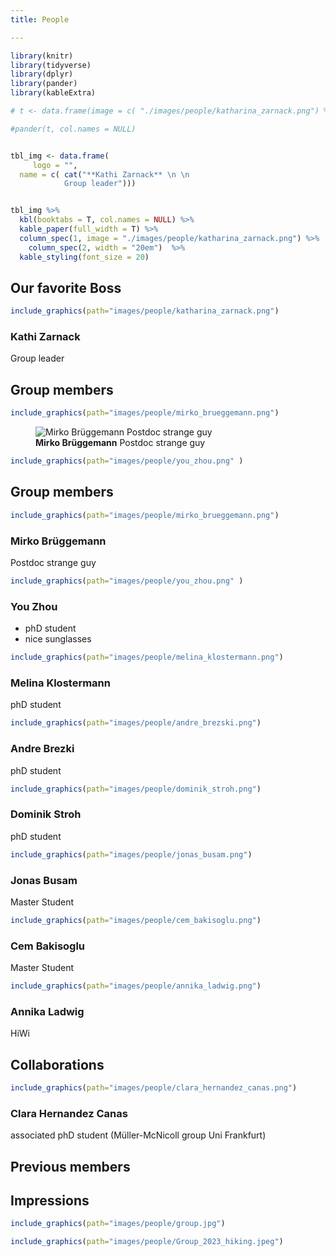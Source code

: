 ```yaml
---
title: People

---
```


```r
library(knitr)
library(tidyverse)
library(dplyr)
library(pander)
library(kableExtra)
```

```r

# t <- data.frame(image = c( "./images/people/katharina_zarnack.png") %>% pander::pandoc.image.return(), name = c("kathi"))

#pander(t, col.names = NULL) 


tbl_img <- data.frame(
     logo = "",
  name = c( cat("**Kathi Zarnack** \n \n 
            Group leader")))


tbl_img %>%
  kbl(booktabs = T, col.names = NULL) %>%
  kable_paper(full_width = T) %>%
  column_spec(1, image = "./images/people/katharina_zarnack.png") %>%
    column_spec(2, width = "20em")  %>%
  kable_styling(font_size = 20)

```


## Our favorite Boss
::: {layout="[30,70]"}

```r
include_graphics(path="images/people/katharina_zarnack.png")
```

### Kathi Zarnack
 \n
 Group leader

:::


## Group members

::: {layout="[33,33,33]"}
```r

include_graphics(path="images/people/mirko_brueggemann.png")

```

![**Mirko Brüggemann** \n \n Postdoc \n \n strange guy](/images/people/mirko_brueggemann.png){#fig-elephant}

```r
include_graphics(path="images/people/you_zhou.png" )
```


:::

## Group members

::: {layout="[30,20,30,20]"}

```r
include_graphics(path="images/people/mirko_brueggemann.png")

```

### Mirko Brüggemann
Postdoc
\linebreak
strange guy

```r
include_graphics(path="images/people/you_zhou.png" )
```

### You Zhou
- phD student
- nice sunglasses


```r
include_graphics(path="images/people/melina_klostermann.png")
```

### Melina Klostermann
phD student
\linebreak


```r
include_graphics(path="images/people/andre_brezski.png")
```

### Andre Brezki
phD student
\linebreak

```r
include_graphics(path="images/people/dominik_stroh.png")
```

### Dominik Stroh
phD student
\linebreak

```r
include_graphics(path="images/people/jonas_busam.png")
```

### Jonas Busam
Master Student
\linebreak

```r
include_graphics(path="images/people/cem_bakisoglu.png")
```

### Cem Bakisoglu
Master Student

```r
include_graphics(path="images/people/annika_ladwig.png")
```

### Annika Ladwig
HiWi

\linebreak


:::

## Collaborations

::: {layout="[30,20,30,20]"}

```r
include_graphics(path="images/people/clara_hernandez_canas.png")
```

### Clara Hernandez Canas
associated phD student (Müller-McNicoll group Uni Frankfurt)

:::

## Previous members


## Impressions
::: {layout="[50,50]"}
```r
include_graphics(path="images/people/group.jpg")
```

```r
include_graphics(path="images/people/Group_2023_hiking.jpeg")
```

:::



